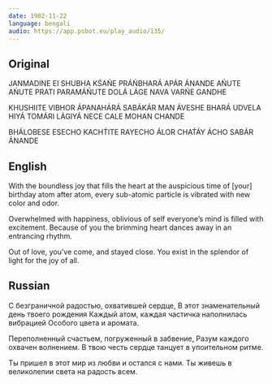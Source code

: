 ```yaml
---
date: 1982-11-22
language: bengali
audio: https://app.psbot.eu/play_audio/135/
---
```


## Original

JANMADINE EI SHUBHA KŚAŃE
PRÁŃBHARÁ APÁR ÁNANDE
AŃUTE AŃUTE PRATI PARAMÁŃUTE
DOLÁ LÁGE NAVA VARŃE GANDHE

KHUSHIITE VIBHOR ÁPANAHÁRÁ
SABÁKÁR MAN ÁVESHE BHARÁ
UDVELA HIYÁ TOMÁRI LÁGIYÁ
NECE CALE MOHAN CHANDE

BHÁLOBESE ESECHO
KACHT́ITE RAYECHO
ÁLOR CHAT́ÁY ÁCHO
SABÁR ÁNANDE

## English

With the boundless joy that fills the heart
at the auspicious time of [your] birthday
atom after atom, every sub-atomic particle
is vibrated with new color and odor.

Overwhelmed with happiness, oblivious of self
everyone’s mind is filled with excitement.
Because of you the brimming heart
dances away in an entrancing rhythm.

Out of love, you’ve come, and stayed close.
You exist in the splendor of light for the joy of all.

## Russian

С безграничной радостью, охватившей сердце,
В этот знаменательный день твоего рождения
Каждый атом,
каждая частичка наполнилась вибрацией
Особого цвета и аромата.

Переполненный счастьем, погруженный в забвение,
Разум каждого охвачен волнением.
В твою честь сердце
танцует в упоительном ритме.

Ты пришел в этот мир из любви и остался с нами.
Ты живешь в великолепии света на радость всем.
